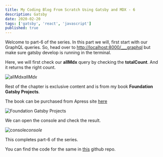 ```yaml
---
title: My Coding Blog From Scratch Using Gatsby and MDX - 6
description: Gatsby
date: 2020-02-20
tags: ['gatsby', 'react', 'javascript']
published: true
---
```

Welcome to part-6 of the series. In this part we will, first start with our GraphQL queries. So, head over to [http://localhost:8000/___graphql](http://localhost:8000/___graphql) but make sure gatsby develop is running in the terminal.

Here, we will first check our **allMdx** query by checking the **totalCount**. And it returns the right count.

![allMdx](https://ik.imagekit.io/thewebdev/thewebdev/6/1_8NGpMwWdtj.png)*allMdx*

Rest of the chapter is exclusive content and is from my book **Foundation Gatsby Projects**.

The book can be purchased from Apress site <a href="https://www.apress.com/in/book/9781484265574" target="_blank" rel="noopener noreferrer">here</a>


![Foundation Gatsby Projects](https://res.cloudinary.com/dxkxvfo2o/image/upload/v1609570264/Foundation_Gatsby_zilffx.jpg)

We can open the console and check the result.

![console](https://ik.imagekit.io/thewebdev/thewebdev/6/11_-MDEbESu9d.png)*console*

This completes part-6 of the series.

You can find the code for the same in [this](https://github.com/nabendu82/thewebdev-public) github repo.
